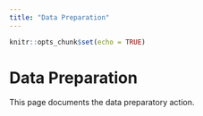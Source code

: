 ```yaml
---
title: "Data Preparation"
---
```


```r
knitr::opts_chunk$set(echo = TRUE)
```

# Data Preparation

This page documents the data preparatory action.